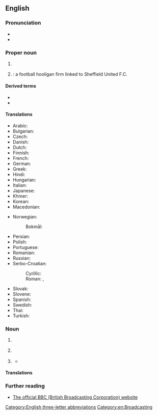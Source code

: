 {{also|ВВС}}
==English==
{{wikipedia|dab=BBC (disambiguation)|BBC}}

===Pronunciation===
* {{IPA letters|en|B|B|'C}}
* {{audio|en|En-au-BBC.ogg|Audio (AU)}}

===Proper noun===
{{en-proper noun}}

# {{lb|en|''usually preceded by'' "the"}} {{initialism of|en|British Broadcasting Corporation}}
#: {{syn|en|Auntie|Auntie Beeb|q2=nickname|the [[Beeb]]|q3=nickname}}
#: {{ux|en|This programme was made by the '''BBC'''.}}
# {{initialism of|en|w:Blades Business Crew|nodot=1}}: a football hooligan firm linked to Sheffield United F.C.

====Derived terms====
* {{l|en|BBC English}}
* {{l|en|BBCesque}}

====Translations====
{{trans-top|British Broadcasting Corporation}}
* Arabic: {{t|ar|بِي بِي سِي|m}}
* Bulgarian: {{t|bg|Би Би Си́}}
* Czech: {{t+|cs|BBC|n}}
* Danish: {{t|da|BBC}}
* Dutch: {{t+|nl|BBC|f}}
* Finnish: {{t+|fi|BBC}}
* French: {{t+|fr|BBC|f}}
* German: {{t|de|BBC|f}}
* Greek: {{t|el|Μπι Μπι Σι}}
* Hindi: {{t|hi|बीबीसी}}
* Hungarian: {{t+|hu|BBC}}
* Italian: {{t+|it|BBC|f}}
* Japanese: {{t|ja|ビー・ビー・シー|tr=Bī-Bī-Shī}}
* Khmer: {{t|km|ប៊ីប៊ីស៊ី|tr=bii bii sii|sc=Khmr}}
* Korean: {{t|ko|^비비시}}
* Macedonian: {{t|mk|Би́-би-си|f}}
{{trans-mid}}
* Norwegian:
*: Bokmål: {{t|nb|BBC|n}}
* Persian: {{t|fa|بی‌بی‌سی|tr=bi-bi-si}}
* Polish: {{t+|pl|BBC|n}}
* Portuguese: {{t+|pt|BBC|f}}
* Romanian: {{t|ro|BBC|f}}
* Russian: {{t|ru|Би-би-си́|f}}
* Serbo-Croatian:
*: Cyrillic: {{t|sh|Би-би-си|m}}
*: Roman: {{t|sh|Bi-bi-si|m}}, {{t|sh|BBC|m}}
* Slovak: {{t+|sk|BBC|n}}
* Slovene: {{t|sl|BBC|m}}
* Spanish: {{t+|es|BBC|f}}
* Swedish: {{t+|sv|BBC}}
* Thai: {{t|th|บีบีซี|tr=bee-bee-see}}
* Turkish: {{t+|tr|BBC}}
{{trans-bottom}}

===Noun===
{{en-noun|~}}

# {{lb|en|UK}} {{initialism of|en|[[British]]-[[born]] [[Chinese]]}}
# {{lb|en|chemistry|uncountable}} {{abbreviation of|en|bromobenzyl cyanide}}
# {{lb|en|slang|vulgar}} {{initialism of|en|[[big]] [[black]] [[cock]]}}
#* {{quote-song
|en
|year=2014
|album=Oxymoron
|title=Californication
|author=ScHoolboy Q
|authorlink=Schoolboy Q
|passage=She on my TV screen; I'm talking DVD / British bitches love my cock; I'm talking '''BBC'''}}

====Translations====
{{trans-top|British-born Chinese}}
{{trans-mid}}
{{trans-bottom}}

===Further reading===
* [https://www.bbc.com The official BBC (British Broadcasting Corporation) website]

[[Category:English three-letter abbreviations]]
[[Category:en:Broadcasting]]